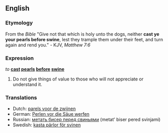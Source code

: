 ==English==

===Etymology===
From the ''Bible'' "Give not that which is holy unto the dogs, neither '''cast ye your pearls before swine''', lest they trample them under their feet, and turn again and rend you." - KJV, ''Matthew 7:6''

===Expression===
''to'' '''[[cast]] [[pearl]]s [[before]] [[swine]]'''

# Do not give things of value to those who will not appreciate or understand it.

===Translations===
*Dutch: [[parels voor de zwijnen]]
*German: [[Perlen vor die Säue werfen]]
*Russian: [[метать бисер перед свиньями]] (metat' biser pered svinjami)
*Swedish: [[kasta pärlor för svinen]]